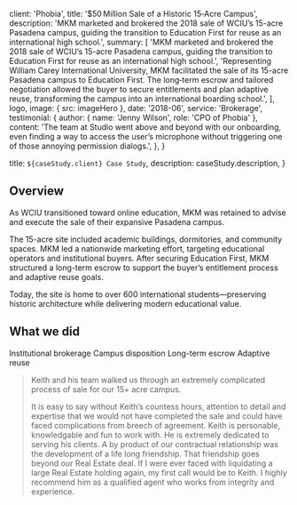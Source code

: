 
  client: 'Phobia',
  title: '$50 Million Sale of a Historic 15‑Acre Campus',
  description:
    'MKM marketed and brokered the 2018 sale of WCIU’s 15-acre Pasadena campus, guiding the transition to Education First for reuse as an international high school.',
  summary: [
    'MKM marketed and brokered the 2018 sale of WCIU’s 15-acre Pasadena campus, guiding the transition to Education First for reuse as an international high school.',
    'Representing William Carey International University, MKM facilitated the sale of its 15-acre Pasadena campus to Education First. The long‑term escrow and tailored negotiation allowed the buyer to secure entitlements and plan adaptive reuse, transforming the campus into an international boarding school.',
  ],
  logo,
  image: { src: imageHero },
  date: '2018-06',
  service: 'Brokerage',
  testimonial: {
    author: { name: 'Jenny Wilson', role: 'CPO of Phobia' },
    content:
      'The team at Studio went above and beyond with our onboarding, even finding a way to access the user’s microphone without triggering one of those annoying permission dialogs.',
  },
}

  title: `${caseStudy.client} Case Study`,
  description: caseStudy.description,
}

## Overview

As WCIU transitioned toward online education, MKM was retained to advise and execute the sale of their expansive Pasadena campus. 

The 15-acre site included academic buildings, dormitories, and community spaces. MKM led a nationwide marketing effort, targeting educational operators and institutional buyers. After securing Education First, MKM structured a long-term escrow to support the buyer’s entitlement process and adaptive reuse goals. 

Today, the site is home to over 600 international students—preserving historic architecture while delivering modern educational value.
## What we did

<TagList>
  <TagListItem>Institutional brokerage</TagListItem>
  <TagListItem>Campus disposition</TagListItem>
  <TagListItem>Long-term escrow</TagListItem>
  <TagListItem>Adaptive reuse</TagListItem>
</TagList>

<Blockquote
  author={{ name: 'Kerry Jones', role: 'COO/CFO of Frontier Ventures' }}
  image={{ src: imageKerryJones }}
>
  Keith and his team walked us through an extremely complicated process of sale for our 15+ acre campus. 
  
  
  It is easy to say without Keith’s countess hours, attention to detail and expertise that we would not have completed the sale and could have faced complications from breech of agreement. Keith is personable, knowledgable and fun to work with. He is extremely dedicated to serving his clients. A by product of our contractual relationship was the development of a life long friendship. That friendship goes beyond our Real Estate deal. If I were ever faced with liquidating a large Real Estate holding again, my first call would be to Keith. I highly recommend him as a qualified agent who works from integrity and experience.
</Blockquote>

<StatList>
  <StatListItem value="$50M" label="Sale price" />
  <StatListItem value="15 acres" label="Campus size" />
  <StatListItem value="12+" label="Buildings included" />
  <StatListItem value="600+" label="Students now on campus" />
</StatList>
